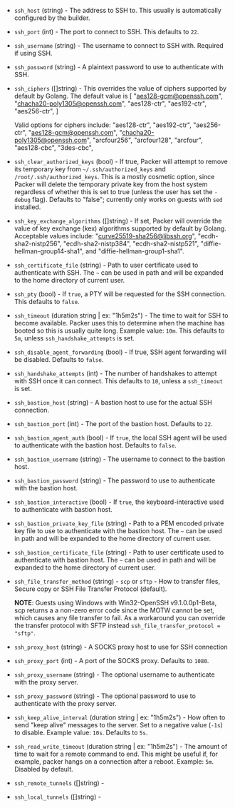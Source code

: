 <!-- Code generated from the comments of the SSH struct in communicator/config.go; DO NOT EDIT MANUALLY -->

- `ssh_host` (string) - The address to SSH to. This usually is automatically configured by the
  builder.

- `ssh_port` (int) - The port to connect to SSH. This defaults to `22`.

- `ssh_username` (string) - The username to connect to SSH with. Required if using SSH.

- `ssh_password` (string) - A plaintext password to use to authenticate with SSH.

- `ssh_ciphers` ([]string) - This overrides the value of ciphers supported by default by Golang.
  The default value is [
    "aes128-gcm@openssh.com",
    "chacha20-poly1305@openssh.com",
    "aes128-ctr", "aes192-ctr", "aes256-ctr",
  ]
  
  Valid options for ciphers include:
  "aes128-ctr", "aes192-ctr", "aes256-ctr", "aes128-gcm@openssh.com",
  "chacha20-poly1305@openssh.com",
  "arcfour256", "arcfour128", "arcfour", "aes128-cbc", "3des-cbc",

- `ssh_clear_authorized_keys` (bool) - If true, Packer will attempt to remove its temporary key from
  `~/.ssh/authorized_keys` and `/root/.ssh/authorized_keys`. This is a
  mostly cosmetic option, since Packer will delete the temporary private
  key from the host system regardless of whether this is set to true
  (unless the user has set the `-debug` flag). Defaults to "false";
  currently only works on guests with `sed` installed.

- `ssh_key_exchange_algorithms` ([]string) - If set, Packer will override the value of key exchange (kex) algorithms
  supported by default by Golang. Acceptable values include:
  "curve25519-sha256@libssh.org", "ecdh-sha2-nistp256",
  "ecdh-sha2-nistp384", "ecdh-sha2-nistp521",
  "diffie-hellman-group14-sha1", and "diffie-hellman-group1-sha1".

- `ssh_certificate_file` (string) - Path to user certificate used to authenticate with SSH.
  The `~` can be used in path and will be expanded to the
  home directory of current user.

- `ssh_pty` (bool) - If `true`, a PTY will be requested for the SSH connection. This defaults
  to `false`.

- `ssh_timeout` (duration string | ex: "1h5m2s") - The time to wait for SSH to become available. Packer uses this to
  determine when the machine has booted so this is usually quite long.
  Example value: `10m`.
  This defaults to `5m`, unless `ssh_handshake_attempts` is set.

- `ssh_disable_agent_forwarding` (bool) - If true, SSH agent forwarding will be disabled. Defaults to `false`.

- `ssh_handshake_attempts` (int) - The number of handshakes to attempt with SSH once it can connect.
  This defaults to `10`, unless a `ssh_timeout` is set.

- `ssh_bastion_host` (string) - A bastion host to use for the actual SSH connection.

- `ssh_bastion_port` (int) - The port of the bastion host. Defaults to `22`.

- `ssh_bastion_agent_auth` (bool) - If `true`, the local SSH agent will be used to authenticate with the
  bastion host. Defaults to `false`.

- `ssh_bastion_username` (string) - The username to connect to the bastion host.

- `ssh_bastion_password` (string) - The password to use to authenticate with the bastion host.

- `ssh_bastion_interactive` (bool) - If `true`, the keyboard-interactive used to authenticate with bastion host.

- `ssh_bastion_private_key_file` (string) - Path to a PEM encoded private key file to use to authenticate with the
  bastion host. The `~` can be used in path and will be expanded to the
  home directory of current user.

- `ssh_bastion_certificate_file` (string) - Path to user certificate used to authenticate with bastion host.
  The `~` can be used in path and will be expanded to the
  home directory of current user.

- `ssh_file_transfer_method` (string) - `scp` or `sftp` - How to transfer files, Secure copy or SSH File Transfer
  Protocol (default).
  
  **NOTE**: Guests using Windows with Win32-OpenSSH v9.1.0.0p1-Beta, scp
  returns a a non-zero error code since the MOTW cannot be set, which causes
  any file transfer to fail. As a workaround you can override the transfer
  protocol with SFTP instead `ssh_file_transfer_protocol = "sftp"`.

- `ssh_proxy_host` (string) - A SOCKS proxy host to use for SSH connection

- `ssh_proxy_port` (int) - A port of the SOCKS proxy. Defaults to `1080`.

- `ssh_proxy_username` (string) - The optional username to authenticate with the proxy server.

- `ssh_proxy_password` (string) - The optional password to use to authenticate with the proxy server.

- `ssh_keep_alive_interval` (duration string | ex: "1h5m2s") - How often to send "keep alive" messages to the server. Set to a negative
  value (`-1s`) to disable. Example value: `10s`. Defaults to `5s`.

- `ssh_read_write_timeout` (duration string | ex: "1h5m2s") - The amount of time to wait for a remote command to end. This might be
  useful if, for example, packer hangs on a connection after a reboot.
  Example: `5m`. Disabled by default.

- `ssh_remote_tunnels` ([]string) - 

- `ssh_local_tunnels` ([]string) - 

<!-- End of code generated from the comments of the SSH struct in communicator/config.go; -->
